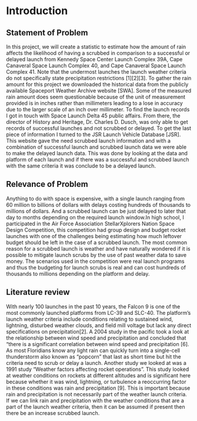 # Introduction

## Statement of Problem
In this project, we will create a statistic to estimate how the amount of rain affects the likelihood of having a scrubbed in comparison to a successful or delayed launch from  Kennedy Space Center Launch Complex 39A, Cape Canaveral Space Launch Complex 40, and Cape Canaveral Space Launch Complex 41. Note that the undermost launches the launch weather criteria do not specifically state precipitation restrictions [1][2][3]. To gather the rain amount for this project we downloaded the historical data from the publicly available Spaceport Weather Archive website [SWA]. Some of the measured rain amount does seem questionable because of the unit of measurement provided is in inches rather than millimeters leading to a lose in accuracy due to the larger scale of an inch over millimeter. To find the launch records I got in touch with Space Launch Delta 45 public affairs. From there, the director of History and Heritage, Dr. Charles D. Dusch, was only able to get records of successful launches and not scrubbed or delayed. To get the last piece of information I turned to the JSR Launch Vehicle Database [JSR]. This website gave the need scrubbed launch information and with a combination of successful launch and scrubbed launch data we were able to make the delayed launch data. This was done by looking at the data and platform of each launch and if there was a successful and scrubbed launch with the same criteria it was conclude to be a delayed launch.


## Relevance of Problem
Anything to do with space is expensive, with a single launch ranging from 60 million to billions of dollars with delays costing hundreds of thousands to millions of dollars. And a scrubbed launch can be just delayed to later that day to months depending on the required launch window.In high school, I participated in the Air Force Association StellarXplorers Nation Space Design Competition, this competition had group design and budget rocket launches with one of the challenges being estimating how much leftover budget should be left in the case of a scrubbed launch. The most common reason for a scrubbed launch is weather and have naturally wondered if it is possible to mitigate launch scrubs by the use of past weather data to save money. The scenarios used in the competition were real launch programs and thus the budgeting for launch scrubs is real and can cost hundreds of thousands to millions depending on the platform and delay.



## Literature review
With nearly 100 launches in the past 10 years, the Falcon 9 is one of the most commonly launched platforms from LC-39 and SLC-40. The platform’s launch weather criteria include conditions relating to sustained wind, lightning, disturbed weather clouds, and field mill voltage but lack any direct specifications on precipitation[2]. A 2004 study in the pacific took a look at the relationship between wind speed and precipitation and concluded that “there is a significant correlation between wind speed and precipitation [6]. As most Floridians know any light rain can quickly turn into a single-cell thunderstorm also known as “popcorn” that last as short time but hit the criteria need to scrub or delay a launch. Another study we looked at was a 1991 study "Weather factors affecting rocket operations". This study looked at weather conditions on rockets at different altitudes and is significant here because whether it was wind, lightning, or turbulence a reoccurring factor in these conditions was rain and precipitation [9]. This is important because rain and precipitation is not necessarily part of the weather launch criteria. If we can link rain and precipitation with the weather conditions that are a part of the launch weather criteria, then it can be assumed if present then there be an increase scrubbed launch.



